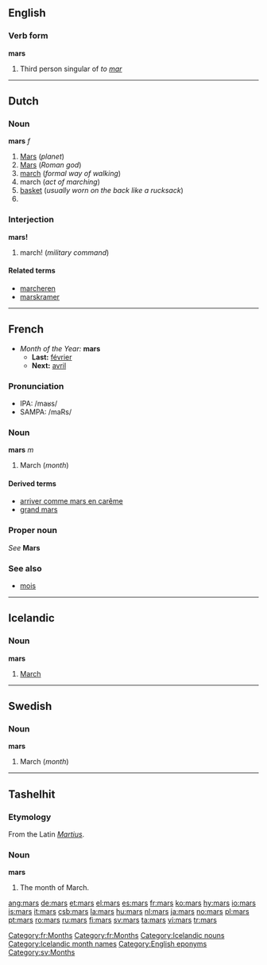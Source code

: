 {{see|Mars}}
==English==

===Verb form===
'''mars'''

# Third person singular of ''to [[mar]]''

----

==Dutch==

===Noun===
'''mars''' ''f''

# [[Mars]] (''planet'')
# [[Mars]] (''Roman god'')
# [[march]] (''formal way of walking'')
# march (''act of marching'')
# [[basket]] (''usually worn on the back like a rucksack'')
# <!--requires a translation: top?  the platform at the top of the lower mast of a sailing ship ''(nautical)''-->

===Interjection===
'''mars!'''

# march! (''military command'')

====Related terms====
*[[marcheren]]
*[[marskramer]]

----

==French==
[[Category:fr:Months]]
*''Month of the Year:'' '''mars'''
**'''Last:''' [[février]]
**'''Next:''' [[avril]]

===Pronunciation===
*IPA: /maʁs/
*SAMPA: /maRs/

===Noun===
'''mars''' ''m''

# March (''month'')

====Derived terms====
*[[arriver comme mars en carême]]
*[[grand mars]]

===Proper noun===
''See'' '''Mars'''

===See also===
*[[mois]]

[[Category:fr:Months]]

----

==Icelandic==

===Noun===
'''mars'''

# [[March]]

[[Category:Icelandic nouns]]
[[Category:Icelandic month names]]

----

==Swedish==

===Noun===
'''mars'''

# March (''month'')

[[Category:English eponyms]]

[[Category:sv:Months]]

----

==Tashelhit==

===Etymology===
From the Latin ''[[Martius]]''.

===Noun===
'''mars'''

# The month of March.

[[ang:mars]]
[[de:mars]]
[[et:mars]]
[[el:mars]]
[[es:mars]]
[[fr:mars]]
[[ko:mars]]
[[hy:mars]]
[[io:mars]]
[[is:mars]]
[[it:mars]]
[[csb:mars]]
[[la:mars]]
[[hu:mars]]
[[nl:mars]]
[[ja:mars]]
[[no:mars]]
[[pl:mars]]
[[pt:mars]]
[[ro:mars]]
[[ru:mars]]
[[fi:mars]]
[[sv:mars]]
[[ta:mars]]
[[vi:mars]]
[[tr:mars]]
